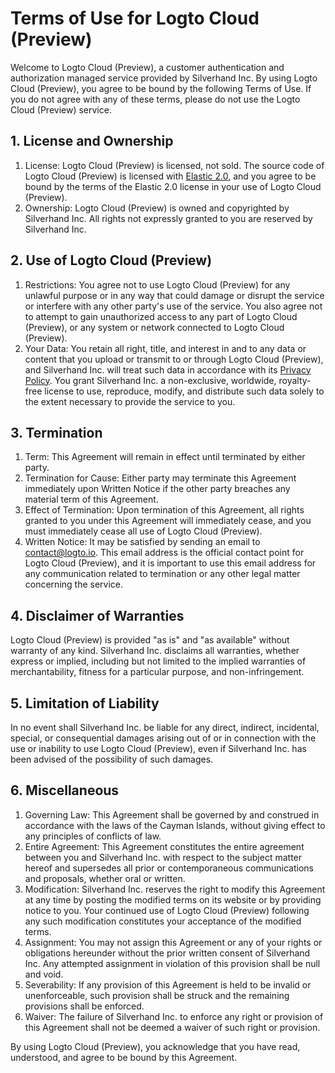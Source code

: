 
# Terms of Use for Logto Cloud (Preview)

Welcome to Logto Cloud (Preview), a customer authentication and authorization managed service provided by Silverhand Inc. By using Logto Cloud (Preview), you agree to be bound by the following Terms of Use. If you do not agree with any of these terms, please do not use the Logto Cloud (Preview) service.

## 1. License and Ownership

1. License: Logto Cloud (Preview) is licensed, not sold. The source code of Logto Cloud (Preview) is licensed with [Elastic 2.0](https://www.elastic.co/licensing/elastic-license), and you agree to be bound by the terms of the Elastic 2.0 license in your use of Logto Cloud (Preview).
2. Ownership: Logto Cloud (Preview) is owned and copyrighted by Silverhand Inc. All rights not expressly granted to you are reserved by Silverhand Inc.

## 2. Use of Logto Cloud (Preview)

1. Restrictions: You agree not to use Logto Cloud (Preview) for any unlawful purpose or in any way that could damage or disrupt the service or interfere with any other party's use of the service. You also agree not to attempt to gain unauthorized access to any part of Logto Cloud (Preview), or any system or network connected to Logto Cloud (Preview).
2. Your Data: You retain all right, title, and interest in and to any data or content that you upload or transmit to or through Logto Cloud (Preview), and Silverhand Inc. will treat such data in accordance with its [Privacy Policy](../privacy-policy.mdx). You grant Silverhand Inc. a non-exclusive, worldwide, royalty-free license to use, reproduce, modify, and distribute such data solely to the extent necessary to provide the service to you.

## 3. Termination

1. Term: This Agreement will remain in effect until terminated by either party.
2. Termination for Cause: Either party may terminate this Agreement immediately upon Written Notice if the other party breaches any material term of this Agreement.
3. Effect of Termination: Upon termination of this Agreement, all rights granted to you under this Agreement will immediately cease, and you must immediately cease all use of Logto Cloud (Preview).
4. Written Notice: It may be satisfied by sending an email to [contact@logto.io](mailto:contact@logto.io). This email address is the official contact point for Logto Cloud (Preview), and it is important to use this email address for any communication related to termination or any other legal matter concerning the service.

## 4. Disclaimer of Warranties

Logto Cloud (Preview) is provided "as is" and "as available" without warranty of any kind. Silverhand Inc. disclaims all warranties, whether express or implied, including but not limited to the implied warranties of merchantability, fitness for a particular purpose, and non-infringement.

## 5. Limitation of Liability

In no event shall Silverhand Inc. be liable for any direct, indirect, incidental, special, or consequential damages arising out of or in connection with the use or inability to use Logto Cloud (Preview), even if Silverhand Inc. has been advised of the possibility of such damages.

## 6. Miscellaneous

1. Governing Law: This Agreement shall be governed by and construed in accordance with the laws of the Cayman Islands, without giving effect to any principles of conflicts of law.
2. Entire Agreement: This Agreement constitutes the entire agreement between you and Silverhand Inc. with respect to the subject matter hereof and supersedes all prior or contemporaneous communications and proposals, whether oral or written.
3. Modification: Silverhand Inc. reserves the right to modify this Agreement at any time by posting the modified terms on its website or by providing notice to you. Your continued use of Logto Cloud (Preview) following any such modification constitutes your acceptance of the modified terms.
4. Assignment: You may not assign this Agreement or any of your rights or obligations hereunder without the prior written consent of Silverhand Inc. Any attempted assignment in violation of this provision shall be null and void.
5. Severability: If any provision of this Agreement is held to be invalid or unenforceable, such provision shall be struck and the remaining provisions shall be enforced.
6. Waiver: The failure of Silverhand Inc. to enforce any right or provision of this Agreement shall not be deemed a waiver of such right or provision.

By using Logto Cloud (Preview), you acknowledge that you have read, understood, and agree to be bound by this Agreement.
